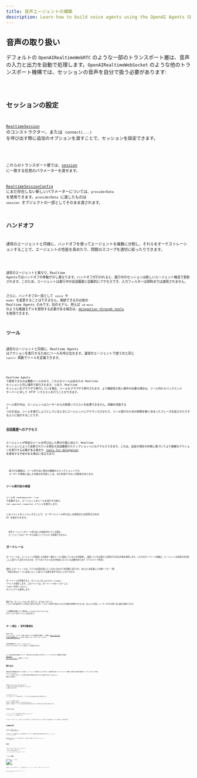 ```yaml
---
title: 音声エージェントの構築
description: Learn how to build voice agents using the OpenAI Agents SDK, what features are available, how to architecture your application, and more.
---
```



## 音声の取り扱い

デフォルトの `OpenAIRealtimeWebRTC` のような一部のトランスポート層は、音声の入力と出力を自動で処理します。`OpenAIRealtimeWebSocket` のような他のトランスポート機構では、セッションの音声を自分で扱う必要があります:

<Code lang="typescript" code={handleAudioExample} />

## セッションの設定

[`RealtimeSession`](/openai-agents-js/openai/agents-realtime/classes/realtimesession/) のコンストラクター、または `connect(...)` を呼び出す際に追加のオプションを渡すことで、セッションを設定できます。

<Code lang="typescript" code={configureSessionExample} />

これらのトランスポート層では、[session](https://platform.openai.com/docs/api-reference/realtime-client-events/session/update) に一致する任意のパラメーターを渡せます。

[RealtimeSessionConfig](/openai-agents-js/openai/agents-realtime/type-aliases/realtimesessionconfig/) にまだ存在しない新しいパラメーターについては、`providerData` を使用できます。`providerData` に渡したものは `session` オブジェクトの一部としてそのまま渡されます。

## ハンドオフ

通常のエージェントと同様に、ハンドオフを使ってエージェントを複数に分割し、それらをオーケストレーションすることで、エージェントの性能を高めたり、問題のスコープを適切に絞ったりできます。

<Code lang="typescript" code={multiAgentsExample} />

通常のエージェントと異なり、Realtime Agentsではハンドオフの挙動が少し異なります。ハンドオフが行われると、進行中のセッションは新しいエージェント構成で更新されます。このため、エージェントは進行中の会話履歴に自動的にアクセスでき、入力フィルターは現時点では適用されません。

さらに、ハンドオフの一部として `voice` や `model` を変更することはできません。接続できるのは他の Realtime Agents のみです。別のモデル、例えば `o4-mini` のような推論モデルを使用する必要がある場合は、[delegation through tools](#delegation-through-tools) を使用できます。

## ツール

通常のエージェントと同様に、Realtime Agents はアクションを実行するためにツールを呼び出せます。通常のエージェントで使うのと同じ `tool()` 関数でツールを定義できます。

<Code lang="typescript" code={defineToolExample} />

Realtime Agents で使用できるのは関数ツールのみで、これらのツールはあなたの Realtime セッションと同じ場所で実行されます。つまり、Realtime セッションをブラウザで実行している場合、ツールもブラウザで実行されます。より機密性の高い操作が必要な場合は、ツール内からバックエンド サーバーに対して HTTP リクエストを行うことができます。

ツール実行中は、エージェントはユーザーからの新規リクエストを処理できません。体験を改善する 1 つの方法は、ツールを実行しようとしているときにエージェントにアナウンスさせたり、ツール実行のための時間を稼ぐ決まったフレーズを話させたりするように指示することです。

### 会話履歴へのアクセス

エージェントが特定のツールを呼び出した際の引数に加えて、Realtime セッションによって追跡されている現在の会話履歴のスナップショットにもアクセスできます。これは、会話の現在の状態に基づいてより複雑なアクションを実行する必要がある場合や、[tools for delegation](#delegation-through-tools) を使用する予定がある場合に役立ちます。

<Code lang="typescript" code={toolHistoryExample} />

<Aside type="note">
  渡される履歴は、ツール呼び出し時点の履歴のスナップショットです。
  ユーザーが最後に話した内容の文字起こしは、まだ利用できない可能性があります。
</Aside>

### ツール実行前の承認

ツールを `needsApproval: true` で定義すると、エージェントはツールを実行する前に `tool_approval_requested` イベントを発行します。

このイベントをリッスンすることで、ユーザーにツール呼び出しの承認または拒否のための UI を表示できます。

<Code lang="typescript" code={toolApprovalEventExample} />

<Aside type="note">
  音声エージェントがツール呼び出しの承認を待っている間は、
  エージェントはユーザーからの新しいリクエストを処理できません。
</Aside>

## ガードレール

ガードレールは、エージェントが発話した内容が一連のルールに違反していないかを監視し、違反していれば直ちに応答を打ち切る手段を提供します。これらのガードレール検査は、エージェントの応答の文字起こしに基づいて実行されるため、モデルのテキスト出力が有効になっている必要があります（デフォルトで有効）。

提供したガードレールは、モデルの応答が返ってくるのに合わせて非同期に実行され、あらかじめ定義した分類トリガー（例: 「特定の禁止ワードに言及した」）に基づいて応答を途中で切ることができます。

ガードレールが作動すると、セッションは `guardrail_tripped` イベントを発行します。このイベントは、ガードレールをトリガーした `itemId` を含む `details` オブジェクトも提供します。

<Code lang="typescript" code={guardrailsExample} />

既定では、ガードレールは 100 文字ごと、またはレスポンス テキストの生成が完了した時点で実行されます。テキストを音声で読み上げる方が通常は時間がかかるため、ほとんどの場合、ユーザーがそれを聞く前に違反を検知できます。

この挙動を変更したい場合は、`outputGuardrailSettings` オブジェクトをセッションに渡せます。

<Code lang="typescript" code={guardrailSettingsExample} />

## ターン検出 / 音声活動検出

Realtime セッションは、ユーザーが話し始めたことを自動的に検知し、内蔵の [Realtime API の音声活動検出モード](https://platform.openai.com/docs/guides/realtime-vad) を使って新しいターンをトリガーします。

音声活動検出モードは、`turnDetection` オブジェクトをセッションに渡すことで変更できます。

<Code lang="typescript" code={turnDetectionExample} />

ターン検出の設定を調整することで、不要な割り込みや無音への対処をチューニングできます。各種設定の詳細は [Realtime API のドキュメント](https://platform.openai.com/docs/guides/realtime-vad) を参照してください

## 割り込み

内蔵の音声活動検出を使っている場合、エージェントの発話にかぶせて話すと、発話内容に基づいてコンテキストを検知・更新する処理が自動的にトリガーされます。同時に `audio_interrupted` イベントも発行されます。これは音声の再生を即座に停止するために使用できます（WebSocket 接続にのみ適用）。

<Code lang="typescript" code={audioInterruptedExample} />

手動で割り込みを行いたい場合（例えば UI に「停止」ボタンを提供したい場合）は、`interrupt()` を手動で呼び出せます:

<Code lang="typescript" code={sessionInterruptExample} />

いずれの場合も、Realtime セッションはエージェントの生成を中断し、ユーザーに話した内容の認識を切り詰め、履歴を更新します。

エージェントへの接続に WebRTC を使用している場合は、音声出力もクリアされます。WebSocket を使用している場合は、キューに入って再生待ちの音声の再生を停止するなど、音声の停止を自分で処理する必要があります。

## テキスト入力

エージェントにテキスト入力を送信したい場合は、`RealtimeSession` の `sendMessage` メソッドを使用できます。

これは、ユーザーがエージェントと音声・テキストの両モダリティでやり取りできるようにしたい場合や、会話に追加のコンテキストを提供したい場合に便利です。

<Code lang="typescript" code={sendMessageExample} />

## 会話履歴の管理

`RealtimeSession` は、`history` プロパティで会話履歴を自動管理します:

これを使ってユーザーに履歴を表示したり、追加の処理を実行したりできます。この履歴は会話の進行中に継続的に変化するため、`history_updated` イベントをリッスンできます。

履歴を変更したい場合（メッセージを完全に削除したり、その文字起こしを更新したりするなど）は、`updateHistory` メソッドを使用できます。

<Code lang="typescript" code={updateHistoryExample} />

### 制限事項

1. 関数ツール呼び出しを後から更新・変更することは現在できません
2. 履歴のテキスト出力には、文字起こしとテキスト モダリティが有効である必要があります
3. 割り込みにより切り詰められた応答には文字起こしがありません

## ツールによる委譲

![ツールによる委譲](https://cdn.openai.com/API/docs/diagram-speech-to-speech-agent-tools.png)

会話履歴とツール呼び出しを組み合わせることで、より複雑な処理を別のバックエンドのエージェントに委譲し、その結果をユーザーに返すことができます。

<Code lang="typescript" code={delegationAgentExample} />

以下のコードはサーバー上で実行されます。この例では Next.js の Server Actions を通じて実行します。

<Code lang="typescript" code={serverAgentExample} />
